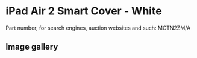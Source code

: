 
# iPad Air 2 Smart Cover - White

Part number, for search engines, auction websites and such: MGTN2ZM/A

## Image gallery

<div style={{ width: '100%', maxWidth: '768px' }}>
<GalleryComponent
    images={[
      {
        original: "/everysource/MGTN2.webp",
        thumbnail: "/everypreview/MGTN2.webp",
      },
      {
        original: "/everysource/MGTN2_AV1_GOLD.webp",
        thumbnail: "/everypreview/MGTN2_AV1_GOLD.webp",
      },
      {
        original: "/everysource/MGTN2_AV1_SILVER.webp",
        thumbnail: "/everypreview/MGTN2_AV1_SILVER.webp",
      },
      {
        original: "/everysource/MGTN2_AV1_SPACE_GRAY.webp",
        thumbnail: "/everypreview/MGTN2_AV1_SPACE_GRAY.webp",
      },
      {
        original: "/everysource/MGTN2_AV2.webp",
        thumbnail: "/everypreview/MGTN2_AV2.webp",
      },
      {
        original: "/everysource/MGTN2_AV3.webp",
        thumbnail: "/everypreview/MGTN2_AV3.webp",
      },
      {
        original: "/everysource/MGTN2_AV4.webp",
        thumbnail: "/everypreview/MGTN2_AV4.webp",
      },
      {
        original: "/everysource/MGTN2_AV5.webp",
        thumbnail: "/everypreview/MGTN2_AV5.webp",
      }
    ]}
  />
</div>